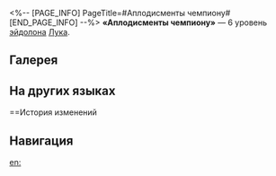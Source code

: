 <%-- [PAGE_INFO]
PageTitle=#Аплодисменты чемпиону#
[END_PAGE_INFO] --%>
{{Эйдолон Инфобокс
|Название         = Аплодисменты чемпиону
|Изображение      = Эйдолон Аплодисменты чемпиону.png
|Персонаж         = Лука
|Уровень          = 6
|Длительность     = 
|Описание         = Когда удар Восходящий апперкот усиленной базовой атаки поражает противника со статусом Кровотечение, он позволяет этому статусу немедленно нанести урон, равный 8% от изначального урона, 1 доп. раз за каждый выполненный удар умения Прямой удар текущей усиленной атаки.
|Свойство1        = 
|Масштабирование1 = 
}}
'''«Аплодисменты чемпиону»''' — 6 уровень [[эйдолон]]а [[Лука]].

==Галерея==
{{Галерея|position=left|captionalign=center
|Персонаж Лука Эйдолон 6.png|Осколок Эйдолона
}}

==На других языках==
{{На других языках
|en   = A Champion's Applause
|zhs  = 冠军应得的喝彩
|zht  = 冠軍應得的喝彩
|ja   = チャンピオンに{{Rubi|相応|ふさわ}}しい{{Rubi|喝采|かっさい}}
|ko   = 챔피언의 영광
|es   = El aplauso del campeón
|fr   = Un champion acclamé
|ru   = Аплодисменты чемпиону
|th   = A Champion's Applause
|vi   = Tràng Vỗ Tay Cho Nhà Vô Địch
|de   = Applaus für den Champion
|id   = A Champion's Applause
|pt   = Aplausos de um Campeão
}}

==История изменений
{{История изменений|3.5}}

==Навигация==
{{Навык Навбокс|Лука}}

[[en:]]